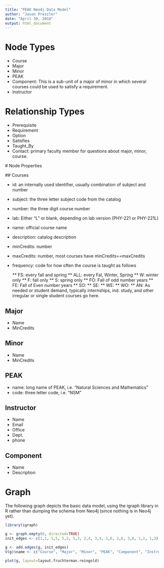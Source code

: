 ```yaml
---
title: "PEAK Neo4j Data Model"
author: "Jason Preszler"
date: "April 30, 2018"
output: html_document
---
```


# Node Types

 *  Course
 *  Major
 *  Minor
 *  PEAK
 *  Component: This is a sub-unit of a major of minor in which several courses could be used to satisfy a requirement. 
 *  Instructor
 
# Relationship Types

 *  Prerequisite
 *  Requirement
 *  Option
 *  Satisfies
 *  Taught_By
 *  Contact: primary faculty member for questions about major, minor, course.
 
 # Node Properties
 
 ## Courses
 
 *  id: an internally used identifier, usually combination of subject and number
 *  subject: the three letter subject code from the catalog
 *  number: the three digit course number
 *  lab: Either "L" or blank, depending on lab version (PHY-221 or PHY-221L)
 *  name: official course name
 *  description: catalog description
 *  minCredits: number
 *  maxCredits: number, most courses have minCredits==maxCredits
 *  frequency: code for how often the course is taught as follows

    **  FS: every fall and spring
    **  ALL: every Fal, Winter, Spring
    **  W: winter only
    **  F: fall only
    **  S: spring only
    **  FO:  Fall of odd number years
    **  FE: Fall of Even number years
    **  SO:
    **  SE:
    **  WE:
    **  WO:
    **  AN: As needed or student demand, typically internships, ind. study, and other irregular or single student courses go here.

## Major

* Name
* MinCredits

## Minor

* Name
* MinCredits

## PEAK

* name: long name of PEAK, i.e. "Natural Sciences and Mathematics"
* code: three letter code, i.e. "NSM"

## Instructor

* Name
* Email
* Office
* Dept.
* phone

## Component

* Name
* Description

# Graph

The following graph depicts the basic data model, using the igraph library in R rather than dumping the schema from Neo4j (since nothing is in Neo4j yet).

```r
library(igraph)

g <- graph.empty(6, directed=TRUE)
init_edges <- c(1,1, 1,5, 5,2, 5,3, 2,4, 3,4, 1,6, 2,6, 3,6, 1,2, 1,3)

g <- add.edges(g, init_edges)
V(g)$name <- c("Course", "Major", "Minor", "PEAK", "Component", "Instructor")

plot(g, layout=layout.fruchterman.reingold)
```